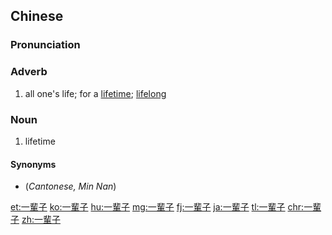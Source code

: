 {{also|一辈子}}
==Chinese==
{{zh-forms|s=一辈子|type=12}}

===Pronunciation===
{{zh-pron
|m=一bèizi
|c=jat1 bui3 zi2
|mn=xm,zz:it-pōe-chú/qz:it-pōe-chír/xm,zz:chi̍t-pōe-chú/qz:chi̍t-pōe-chír
|ma=Zh-yibèizi.ogg
|cat=adv,n
}}

===Adverb===
{{zh-adv}}

# all one's life; for a [[lifetime]]; [[lifelong]]
#: {{zh-x|辛苦 一輩子{zi}|to work hard '''all one's life'''}}

===Noun===
{{zh-noun}}

# lifetime

====Synonyms====
* {{sense|lifetime}} {{zh-l|一世人}} (''Cantonese, Min Nan'')

{{zh-cat|Advanced}}

[[et:一輩子]]
[[ko:一輩子]]
[[hu:一輩子]]
[[mg:一輩子]]
[[fj:一輩子]]
[[ja:一輩子]]
[[tl:一輩子]]
[[chr:一輩子]]
[[zh:一輩子]]